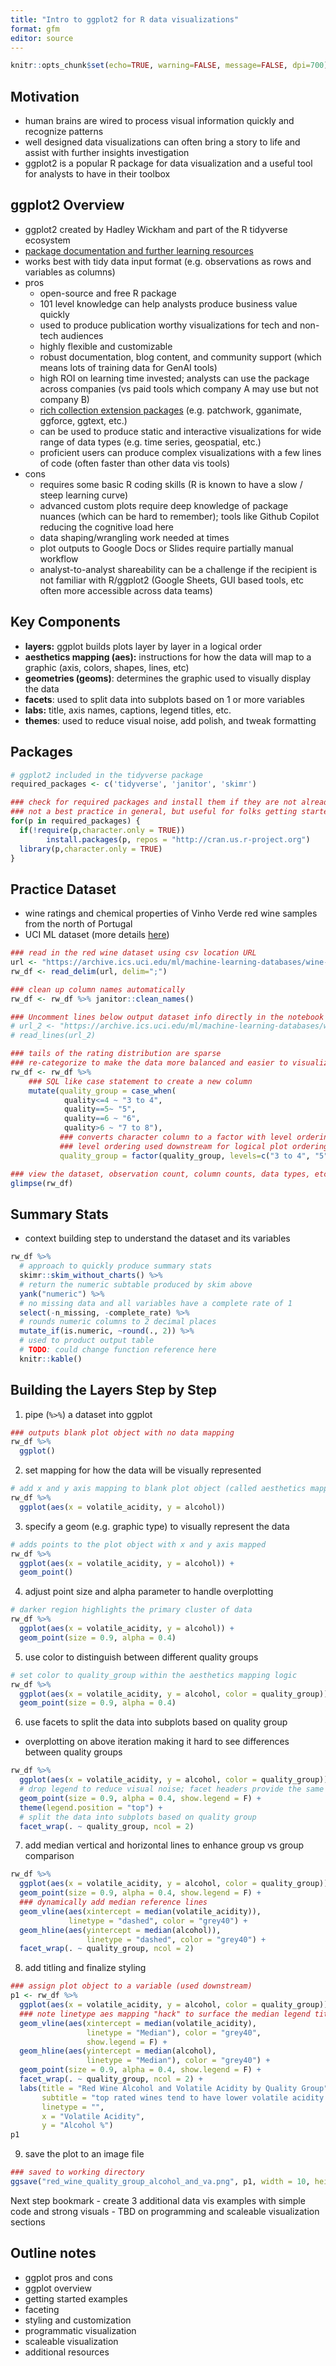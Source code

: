 ```yaml
---
title: "Intro to ggplot2 for R data visualizations"
format: gfm
editor: source
---
```


```r
knitr::opts_chunk$set(echo=TRUE, warning=FALSE, message=FALSE, dpi=700)
```

## Motivation
- human brains are wired to process visual information quickly and recognize patterns
- well designed data visualizations can often bring a story to life and assist with further insights investigation
- ggplot2 is a popular R package for data visualization and a useful tool for analysts to have in their toolbox

## ggplot2 Overview

-   ggplot2 created by Hadley Wickham and part of the R tidyverse ecosystem
-   [package documentation and further learning resources](https://ggplot2.tidyverse.org/)
-   works best with tidy data input format (e.g. observations as rows and variables as columns)
-   pros
    -   open-source and free R package
    -   101 level knowledge can help analysts produce business value quickly
    -   used to produce publication worthy visualizations for tech and non-tech audiences
    -   highly flexible and customizable
    -   robust documentation, blog content, and community support (which means lots of training data for GenAI tools)
    -   high ROI on learning time invested; analysts can use the package across companies (vs paid tools which company A may use but not company B)
    -   [rich collection extension packages](https://exts.ggplot2.tidyverse.org/gallery/) (e.g. patchwork, gganimate, ggforce, ggtext, etc.)
    -   can be used to produce static and interactive visualizations for wide range of data types (e.g. time series, geospatial, etc.)
    -   proficient users can produce complex visualizations with a few lines of code (often faster than other data vis tools)
-   cons
    -   requires some basic R coding skills (R is known to have a slow / steep learning curve)
    -   advanced custom plots require deep knowledge of package nuances (which can be hard to remember); tools like Github Copilot reducing the cognitive load here
    -   data shaping/wrangling work needed at times
    -   plot outputs to Google Docs or Slides require partially manual workflow
    -   analyst-to-analyst shareability can be a challenge if the recipient is not familiar with R/ggplot2 (Google Sheets, GUI based tools, etc often more accessible across data teams)

## Key Components

-   **layers:** ggplot builds plots layer by layer in a logical order
-   **aesthetics mapping (aes):** instructions for how the data will map to a graphic (axis, colors, shapes, lines, etc)
-   **geometries (geoms)**: determines the graphic used to visually display the data
-   **facets**: used to split data into subplots based on 1 or more variables
-   **labs:** title, axis names, captions, legend titles, etc.
-   **themes**: used to reduce visual noise, add polish, and tweak formatting

## Packages

```r
# ggplot2 included in the tidyverse package
required_packages <- c('tidyverse', 'janitor', 'skimr')

### check for required packages and install them if they are not already installed
### not a best practice in general, but useful for folks getting started with R
for(p in required_packages) {
  if(!require(p,character.only = TRUE)) 
        install.packages(p, repos = "http://cran.us.r-project.org")
  library(p,character.only = TRUE)
}
```

## Practice Dataset

-   wine ratings and chemical properties of Vinho Verde red wine samples from the north of Portugal
-   UCI ML dataset (more details [here](https://archive.ics.uci.edu/ml/datasets/Wine+Quality))

```r
### read in the red wine dataset using csv location URL 
url <- "https://archive.ics.uci.edu/ml/machine-learning-databases/wine-quality/winequality-red.csv"
rw_df <- read_delim(url, delim=";")

### clean up column names automatically
rw_df <- rw_df %>% janitor::clean_names()

### Uncomment lines below output dataset info directly in the notebook
# url_2 <- "https://archive.ics.uci.edu/ml/machine-learning-databases/wine-quality/winequality.names"
# read_lines(url_2)

### tails of the rating distribution are sparse
### re-categorize to make the data more balanced and easier to visualize
rw_df <- rw_df %>%
    ### SQL like case statement to create a new column
    mutate(quality_group = case_when(
            quality<=4 ~ "3 to 4",
            quality==5~ "5",
            quality==6 ~ "6",
            quality>6 ~ "7 to 8"),
           ### converts character column to a factor with level orderings
           ### level ordering used downstream for logical plot ordering
           quality_group = factor(quality_group, levels=c("3 to 4", "5", "6", "7 to 8")))

### view the dataset, observation count, column counts, data types, etc
glimpse(rw_df)
```

## Summary Stats

-   context building step to understand the dataset and its variables

```r
rw_df %>%
  # approach to quickly produce summary stats
  skimr::skim_without_charts() %>%
  # return the numeric subtable produced by skim above
  yank("numeric") %>%
  # no missing data and all variables have a complete rate of 1
  select(-n_missing, -complete_rate) %>%
  # rounds numeric columns to 2 decimal places
  mutate_if(is.numeric, ~round(., 2)) %>%
  # used to product output table
  # TODO: could change function reference here
  knitr::kable()
```

## Building the Layers Step by Step

1.  pipe (`%>%`) a dataset into ggplot

```r
### outputs blank plot object with no data mapping
rw_df %>%
  ggplot()
```

2.  set mapping for how the data will be visually represented

```r
# add x and y axis mapping to blank plot object (called aesthetics mapping)
rw_df %>%
  ggplot(aes(x = volatile_acidity, y = alcohol))
```

3.  specify a geom (e.g. graphic type) to visually represent the data

```r
# adds points to the plot object with x and y axis mapped
rw_df %>%
  ggplot(aes(x = volatile_acidity, y = alcohol)) +
  geom_point()
```

4.  adjust point size and alpha parameter to handle overplotting

```r
# darker region highlights the primary cluster of data
rw_df %>%
  ggplot(aes(x = volatile_acidity, y = alcohol)) +
  geom_point(size = 0.9, alpha = 0.4)
```

5.  use color to distinguish between different quality groups

```r
# set color to quality_group within the aesthetics mapping logic
rw_df %>%
  ggplot(aes(x = volatile_acidity, y = alcohol, color = quality_group)) +
  geom_point(size = 0.9, alpha = 0.4)
```

6.  use facets to split the data into subplots based on quality group

-   overplotting on above iteration making it hard to see differences between quality groups

```r
rw_df %>%
  ggplot(aes(x = volatile_acidity, y = alcohol, color = quality_group)) +
  # drop legend to reduce visual noise; facet headers provide the same info
  geom_point(size = 0.9, alpha = 0.4, show.legend = F) +
  theme(legend.position = "top") +
  # split the data into subplots based on quality group
  facet_wrap(. ~ quality_group, ncol = 2)
```

7.  add median vertical and horizontal lines to enhance group vs group comparison

```r
rw_df %>%
  ggplot(aes(x = volatile_acidity, y = alcohol, color = quality_group)) +
  geom_point(size = 0.9, alpha = 0.4, show.legend = F) +
  ### dynamically add median reference lines
  geom_vline(aes(xintercept = median(volatile_acidity)), 
             linetype = "dashed", color = "grey40") +
  geom_hline(aes(yintercept = median(alcohol)), 
                 linetype = "dashed", color = "grey40") +
  facet_wrap(. ~ quality_group, ncol = 2)
```

8.  add titling and finalize styling

```r
### assign plot object to a variable (used downstream)
p1 <- rw_df %>%
  ggplot(aes(x = volatile_acidity, y = alcohol, color = quality_group)) +
  ### note linetype aes mapping "hack" to surface the median legend title
  geom_vline(aes(xintercept = median(volatile_acidity), 
                 linetype = "Median"), color = "grey40",
                 show.legend = F) +
  geom_hline(aes(yintercept = median(alcohol), 
                 linetype = "Median"), color = "grey40") +
  geom_point(size = 0.9, alpha = 0.4, show.legend = F) +
  facet_wrap(. ~ quality_group, ncol = 2) +
  labs(title = "Red Wine Alcohol and Volatile Acidity by Quality Group",
       subtitle = "top rated wines tend to have lower volatile acidity and higher alcohol %",
       linetype = "",
       x = "Volatile Acidity",
       y = "Alcohol %")
p1
```

9.  save the plot to an image file

```r
### saved to working directory
ggsave("red_wine_quality_group_alcohol_and_va.png", p1, width = 10, height = 6)
```


Next step bookmark
- create 3 additional data vis examples with simple code and strong visuals
- TBD on programming and scaleable visualization sections


## Outline notes

-   ggplot pros and cons
-   ggplot overview
-   getting started examples
-   faceting
-   styling and customization
-   programmatic visualization
-   scaleable visualization
-   additional resources
